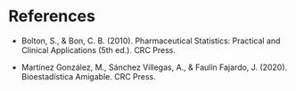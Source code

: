 # References {.unnumbered}

::: {#refs}
:::

* Bolton, S., & Bon, C. B. (2010). Pharmaceutical Statistics: Practical and Clinical Applications (5th ed.). CRC Press.

* Martínez González, M., Sánchez Villegas, A., & Faulín Fajardo, J. (2020). Bioestadística Amigable. CRC Press.